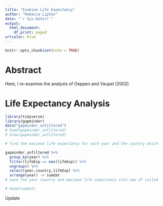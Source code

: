 ```yaml
---
title: "Examine Life Expectancy"
author: "Rebecca Lipton"
date: "`r Sys.Date()`"
output:
  html_document:
    df_print: paged
urlcolor: blue
---
```


```r
knitr::opts_chunk$set(echo = TRUE)
```

# Abstract

Here, I re-examine the analysis of Oeppen and Vaupel (2002).

# Life Expectancy Analysis
```r
library(tidyverse)
library(gapminder)
data("gapminder_unfiltered")
# head(gapminder_unfiltered)
# View(gapminder_unfiltered)

# find the maximum life expectancy for each year and the country which had the maximum life expectancy

gapminder_unfiltered %>% 
  group_by(year) %>% 
  filter(lifeExp == max(lifeExp)) %>% 
  ungroup() %>% 
  select(year,country,lifeExp) %>% 
  arrange(year) -> sumdat
# save the year country and maximum life expectancy into new df called sumdat

# head(sumdat)


```
Update
